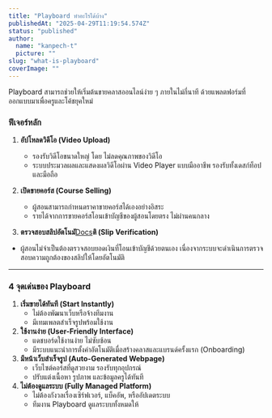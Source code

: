 ```yaml
---
title: "Playboard ทำอะไรได้บ้าง"
publishedAt: "2025-04-29T11:19:54.574Z"
status: "published"
author:
  name: "kanpech-t"
  picture: ""
slug: "what-is-playboard"
coverImage: ""
---
```


Playboard สามารถช่วยให้เริ่มต้นขายคลาสออนไลน์ง่าย ๆ ภายในไม่กี่นาที ด้วยแพลตฟอร์มที่ออกแบบมาเพื่อครูและโค้ชยุคใหม่

### **ฟีเจอร์หลัก**

1. **อัปโหลดวิดีโอ (Video Upload)**

   - รองรับวิดีโอขนาดใหญ่ โดย ไม่ลดคุณภาพของวิดีโอ
   - ระบบประมวลผลและแสดงผลวิดีโอผ่าน Video Player แบบมืออาชีพ รองรับทั้งเดสก์ท็อปและมือถือ

2. **เปิดขายคอร์ส (Course Selling)**

   - ผู้สอนสามารถกำหนดราคาขายคอร์สได้เองอย่างอิสระ
   - รายได้จากการขายคอร์สโอนเข้าบัญชีของผู้สอนโดยตรง ไม่ผ่านคนกลาง

3. **ตรวจสอบสลิปอัตโนมั**[Docs](https://docs.playboard-develop-1.poring.arkcube.com/outstatic/docs)**ติ (Slip Verification)**

- ผู้สอนไม่จำเป็นต้องตรวจสอบยอดเงินที่โอนเข้าบัญชีด้วยตนเอง เนื่องจากระบบจะดำเนินการตรวจสอบความถูกต้องของสลิปให้โดยอัตโนมัติ

---

### **4 จุดเด่นของ Playboard**

1. **เริ่มขายได้ทันที (Start Instantly)**
   - ไม่ต้องพัฒนาเว็บหรือจ้างทีมงาน
   - มีเทมเพลตสำเร็จรูปพร้อมใช้งาน
2. **ใช้งานง่าย (User-Friendly Interface)**
   - แดชบอร์ดใช้งานง่าย ไม่ซับซ้อน
   - มีระบบแนะนำการตั้งค่าอัตโนมัติเมื่อสร้างคลาสและแบรนด์ครั้งแรก (Onboarding)
3. **มีหน้าเว็บสำเร็จรูป (Auto-Generated Webpage)**
   - เว็บไซต์คอร์สที่ดูสวยงาม รองรับทุกอุปกรณ์
   - ปรับแต่งเนื้อหา รูปภาพ และข้อมูลครูได้ทันที
4. **ไม่ต้องดูแลระบบ (Fully Managed Platform)**
   - ไม่ต้องกังวลเรื่องเซิร์ฟเวอร์, แบ็คอัพ, หรืออัปเดตระบบ
   - ทีมงาน Playboard ดูแลระบบทั้งหมดให้